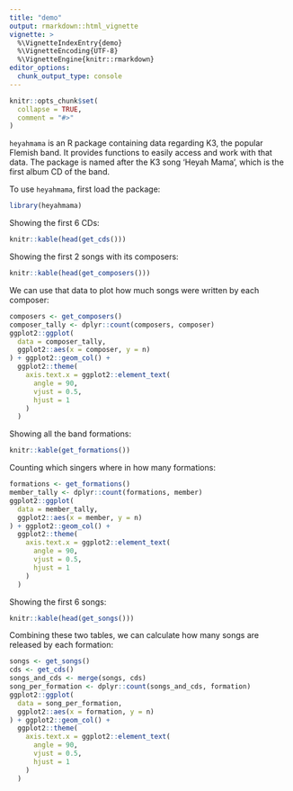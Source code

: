 ```yaml
---
title: "demo"
output: rmarkdown::html_vignette
vignette: >
  %\VignetteIndexEntry{demo}
  %\VignetteEncoding{UTF-8}
  %\VignetteEngine{knitr::rmarkdown}
editor_options: 
  chunk_output_type: console
---
```


```r
knitr::opts_chunk$set(
  collapse = TRUE,
  comment = "#>"
)
```

`heyahmama` is an R package containing data regarding
K3, the popular Flemish band. It provides
functions to easily access and work with that data.
The package is named after the K3 song 'Heyah Mama',
which is the first album CD of the band.

To use `heyahmama`, first load the package:

```r
library(heyahmama)
```

Showing the first 6 CDs:

```r
knitr::kable(head(get_cds()))
```

Showing the first 2 songs with its composers:

```r
knitr::kable(head(get_composers()))
```

We can use that data to plot how much songs were
written by each composer:

```r
composers <- get_composers()
composer_tally <- dplyr::count(composers, composer)
ggplot2::ggplot(
  data = composer_tally, 
  ggplot2::aes(x = composer, y = n)
) + ggplot2::geom_col() + 
  ggplot2::theme(
    axis.text.x = ggplot2::element_text(
      angle = 90,
      vjust = 0.5,
      hjust = 1
    )
  )
```

Showing all the band formations:

```r
knitr::kable(get_formations())
```

Counting which singers where in how many formations:

```r
formations <- get_formations()
member_tally <- dplyr::count(formations, member)
ggplot2::ggplot(
  data = member_tally, 
  ggplot2::aes(x = member, y = n)
) + ggplot2::geom_col() + 
  ggplot2::theme(
    axis.text.x = ggplot2::element_text(
      angle = 90,
      vjust = 0.5,
      hjust = 1
    )
  )
```

Showing the first 6 songs:

```r
knitr::kable(head(get_songs()))
```

Combining these two tables, we can calculate how many
songs are released by each formation:

```r
songs <- get_songs()
cds <- get_cds()
songs_and_cds <- merge(songs, cds)
song_per_formation <- dplyr::count(songs_and_cds, formation)
ggplot2::ggplot(
  data = song_per_formation, 
  ggplot2::aes(x = formation, y = n)
) + ggplot2::geom_col() + 
  ggplot2::theme(
    axis.text.x = ggplot2::element_text(
      angle = 90,
      vjust = 0.5,
      hjust = 1
    )
  )
```


